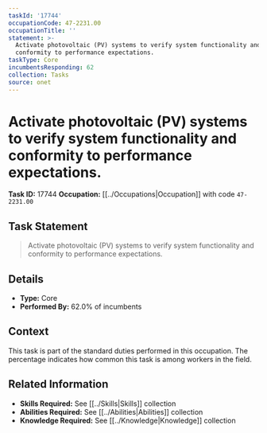 ```yaml
---
taskId: '17744'
occupationCode: 47-2231.00
occupationTitle: ''
statement: >-
  Activate photovoltaic (PV) systems to verify system functionality and
  conformity to performance expectations.
taskType: Core
incumbentsResponding: 62
collection: Tasks
source: onet
---
```

# Activate photovoltaic (PV) systems to verify system functionality and conformity to performance expectations.

**Task ID:** 17744
**Occupation:** [[../Occupations|Occupation]] with code `47-2231.00`

## Task Statement

> Activate photovoltaic (PV) systems to verify system functionality and conformity to performance expectations.

## Details

- **Type:** Core
- **Performed By:** 62.0% of incumbents

## Context

This task is part of the standard duties performed in this occupation. The percentage indicates how common this task is among workers in the field.

## Related Information

- **Skills Required:** See [[../Skills|Skills]] collection
- **Abilities Required:** See [[../Abilities|Abilities]] collection
- **Knowledge Required:** See [[../Knowledge|Knowledge]] collection
